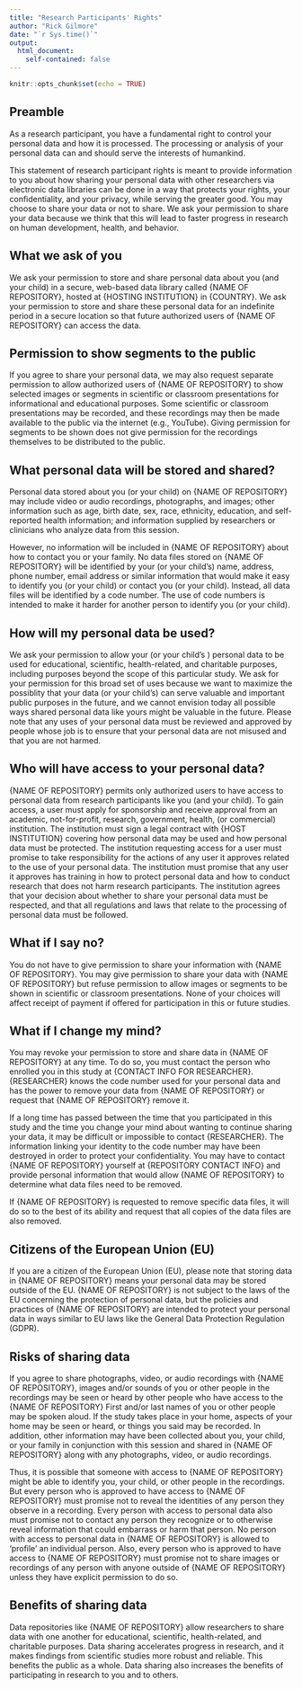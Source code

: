 ```yaml
---
title: "Research Participants' Rights"
author: "Rick Gilmore"
date: "`r Sys.time()`"
output: 
  html_document:
    self-contained: false
---
```


```r
knitr::opts_chunk$set(echo = TRUE)
```

## Preamble

As a research participant, you have a fundamental right to control your personal data and how it is processed.
The processing or analysis of your personal data can and should serve the interests of humankind.

This statement of research participant rights is meant to provide information to you about how sharing your personal data with other researchers via electronic data libraries can be done in a way that protects your rights, your confidentiality, and your privacy, while serving the greater good.
You may choose to share your data or not to share.
We ask your permission to share your data because we think that this will lead to faster progress in research on human development, health, and behavior.

## What we ask of you

We ask your permission to store and share personal data about you (and your child) in a secure, web-based data library called {NAME OF REPOSITORY}, hosted at {HOSTING INSTITUTION} in {COUNTRY}.
We ask your permission to store and share these personal data for an indefinite period in a secure location so that future authorized users of {NAME OF REPOSITORY} can access the data.

## Permission to show segments to the public

If you agree to share your personal data, we may also request separate permission to allow authorized users of {NAME OF REPOSITORY} to show selected images or segments in scientific or classroom presentations for informational and educational purposes.
Some scientific or classroom presentations may be recorded, and these recordings may then be made available to the public via the internet (e.g., YouTube).
Giving permission for segments to be shown does not give permission for the recordings themselves to be distributed to the public.

## What personal data will be stored and shared?

Personal data stored about you (or your child) on {NAME OF REPOSITORY} may include video or audio recordings, photographs, and images; other information such as age, birth date, sex, race, ethnicity, education, and self-reported health information; and information supplied by researchers or clinicians who analyze data from this session.

However, no information will be included in {NAME OF REPOSITORY} about how to contact you or your family.
No data files stored on {NAME OF REPOSITORY} will be identified by your (or your child's) name, address, phone number, email address or similar information that would make it easy to identify you (or your child) or contact you (or your child).
Instead, all data files will be identified by a code number.
The use of code numbers is intended to make it harder for another person to identify you (or your child).

## How will my personal data be used?

We ask your permission to allow your (or your child's ) personal data to be used for educational, scientific, health-related, and charitable purposes, including purposes beyond the scope of this particular study.
We ask for your permission for this broad set of uses because we want to maximize the possiblity that your data (or your child's) can serve valuable and important public purposes in the future, and we cannot envision today all possible ways shared personal data like yours might be valuable in the future.
Please note that any uses of your personal data must be reviewed and approved by people whose job is to ensure that your personal data are not misused and that you are not harmed.

## Who will have access to your personal data?

{NAME OF REPOSITORY} permits only authorized users to have access to personal data from research participants like you (and your child).
To gain access, a user must apply for sponsorship and receive approval from an academic, not-for-profit, research, government, health, (or commercial) institution.
The institution must sign a legal contract with {HOST INSTITUTION} covering how personal data may be used and how personal data must be protected.
The institution requesting access for a user must promise to take responsibility for the actions of any user it approves related to the use of your personal data.
The institution must promise that any user it approves has training in how to protect personal data and how to conduct research that does not harm research participants.
The institution agrees that your decision about whether to share your personal data must be respected, and that all regulations and laws that relate to the processing of personal data must be followed.

## What if I say no?

You do not have to give permission to share your information with {NAME OF REPOSITORY}. 
You may give permission to share your data with {NAME OF REPOSITORY} but refuse permission to allow images or segments to be shown in scientific or classroom presentations.
None of your choices will affect receipt of payment if offered for participation in this or future studies. 

## What if I change my mind?

You may revoke your permission to store and share data in {NAME OF REPOSITORY} at any time.
To do so, you must contact the person who enrolled you in this study at {CONTACT INFO FOR RESEARCHER}.
{RESEARCHER} knows the code number used for your personal data and has the power to remove your data from {NAME OF REPOSITORY} or request that {NAME OF REPOSITORY} remove it.

If a long time has passed between the time that you participated in this study and the time you change your mind about wanting to continue sharing your data, it may be difficult or impossible to contact {RESEARCHER}.
The information linking your identity to the code number may have been destroyed in order to protect your confidentiality.
You may have to contact {NAME OF REPOSITORY} yourself at {REPOSITORY CONTACT INFO} and provide personal information that would allow {NAME OF REPOSITORY} to determine what data files need to be removed.

If {NAME OF REPOSITORY} is requested to remove specific data files, it will do so to the best of its ability and request that all copies of the data files are also removed.

## Citizens of the European Union (EU)

If you are a citizen of the European Union (EU), please note that storing data in {NAME OF REPOSITORY} means your personal data may be stored outside of the EU.
{NAME OF REPOSITORY} is not subject to the laws of the EU concerning the protection of personal data, but the policies and practices of {NAME OF REPOSITORY} are intended to protect your personal data in ways similar to EU laws like the General Data Protection Regulation (GDPR).

## Risks of sharing data

If you agree to share photographs, video, or audio recordings with {NAME OF REPOSITORY}, images and/or sounds of you or other people in the recordings may be seen or heard by other people who have access to the {NAME OF REPOSITORY}
First and/or last names of you or other people may be spoken aloud. 
If the study takes place in your home, aspects of your home may be seen or heard, or things you said may be recorded. 
In addition, other information may have been collected about you, your child, or your family in conjunction with this session and shared in {NAME OF REPOSITORY} along with any photographs, video, or audio recordings.

Thus, it is possible that someone with access to {NAME OF REPOSITORY} might be able to identify you, your child, or other people in the recordings.
But every person who is approved to have access to {NAME OF REPOSITORY} must promise not to reveal the identities of any person they observe in a recording.
Every person with access to personal data also must promise not to contact any person they recognize or to otherwise reveal information that could embarrass or harm that person.
No person with access to personal data in {NAME OF REPOSITORY} is allowed to 'profile' an individual person.
Also, every person who is approved to have access to {NAME OF REPOSITORY} must promise not to share images or recordings of any person with anyone outside of {NAME OF REPOSITORY} unless they have explicit permission to do so.

## Benefits of sharing data 

Data repositories like {NAME OF REPOSITORY} allow researchers to share data with one another for educational, scientific, health-related, and charitable purposes.
Data sharing accelerates progress in research, and it makes findings from scientific studies more robust and reliable.
This benefits the public as a whole.
Data sharing also increases the benefits of participating in research to you and to others.
